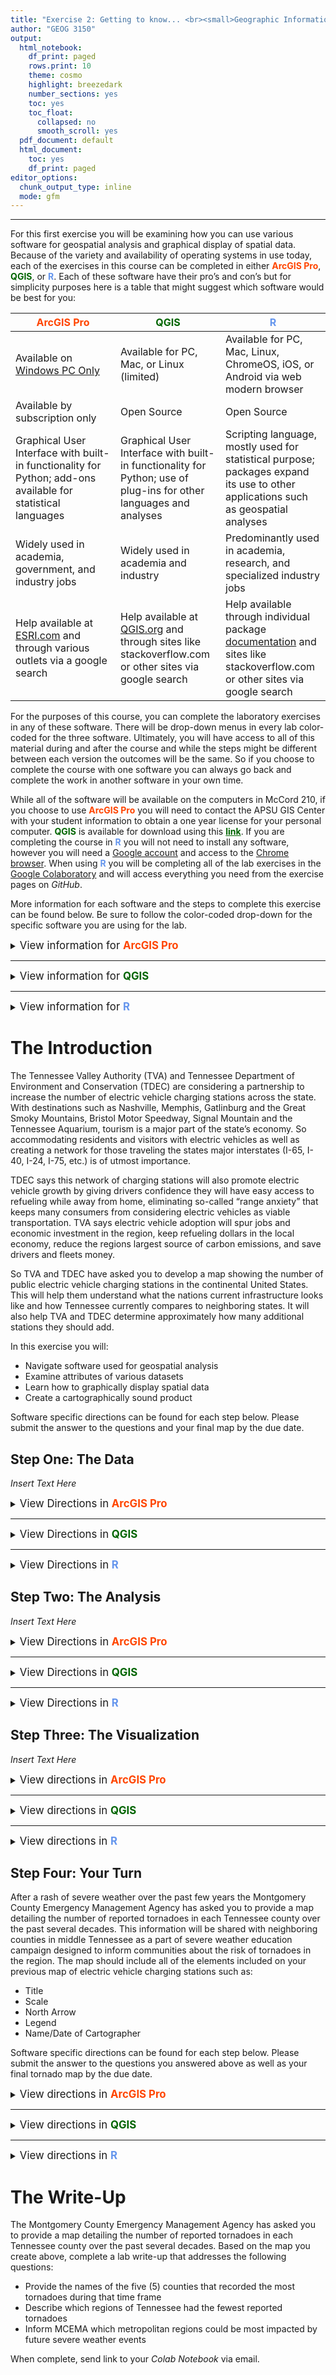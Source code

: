 ```yaml
---
title: "Exercise 2: Getting to know... <br><small>Geographic Information Systems 1 Lab</small></br>"
author: "GEOG 3150"
output:
  html_notebook:
    df_print: paged
    rows.print: 10
    theme: cosmo
    highlight: breezedark
    number_sections: yes
    toc: yes
    toc_float:
      collapsed: no
      smooth_scroll: yes
  pdf_document: default
  html_document:
    toc: yes
    df_print: paged
editor_options:
  chunk_output_type: inline
  mode: gfm
---
```


```{=html}
<style type="text/css">

h1.title {
  font-size: 40px;
  font-family: "Times New Roman", Times, serif;
  color: DarkBlue;
  text-align: center;
}
h4.author { /* Header 4 - and the author and data headers use this too  */
  font-size: 20px;
  font-family: "Times New Roman", Times, serif;
  color: DarkBlue;
  text-align: center;
}

span.tab2{padding: 0 20px;}
span.tab4{padding: 0 40px;}
span.tab6{padding: 0 60px;}
span.tab8{padding: 0 80px;}

</style>
```
<hr></hr>

For this first exercise you will be examining how you can use various software for geospatial analysis and graphical display of spatial data. Because of the variety and availability of operating systems in use today, each of the exercises in this course can be completed in either **[ArcGIS Pro]{style="color:#ff4500"}**, **[QGIS]{style="color: #006400"}**, or **[R]{style="color: #6495ED"}**. Each of these software have their pro's and con's but for simplicity purposes here is a table that might suggest which software would be best for you:

| [ArcGIS Pro]{style="color:#ff4500"} | [QGIS]{style="color: #006400"} | [R]{style="color: #6495ED"} |
| --- | --- | --- |
| Available on <u>Windows PC Only</u> | Available for PC, Mac, or Linux (limited) | Available for PC, Mac, Linux, ChromeOS, iOS, or Android via web modern browser|
| Available by subscription only | Open Source | Open Source |
| Graphical User Interface with built-in functionality for Python; add-ons available for statistical languages | Graphical User Interface with built-in functionality for Python; use of plug-ins for other languages and analyses | Scripting language, mostly used for statistical purpose; packages expand its use to other applications such as geospatial analyses |
| Widely used in academia, government, and industry jobs | Widely used in academia and industry | Predominantly used in academia, research, and specialized industry jobs |
Help available at [ESRI.com](https://pro.arcgis.com/en/pro-app/latest/help/main/welcome-to-the-arcgis-pro-app-help.htm) and through various outlets via a google search | Help available at [QGIS.org](https://docs.qgis.org/3.16/en/docs/user_manual/) and through sites like stackoverflow.com or other sites via google search | Help available through individual package [documentation](https://cran.r-project.org/web/packages/available_packages_by_name.html) and sites like stackoverflow.com or other sites via google search

For the purposes of this course, you can complete the laboratory exercises in any of these software. There will be drop-down menus in every lab color-coded for the three software. Ultimately, you will have access to all of this material during and after the course and while the steps might be different between each version the outcomes will be the same. So if you choose to complete the course with one software you can always go back and complete the work in another software in your own time.

While all of the software will be available on the computers in McCord 210, if you choose to use **[ArcGIS Pro]{style="color:#ff4500"}** you will need to contact the APSU GIS Center with your student information to obtain a one year license for your personal computer. **[QGIS]{style="color: #006400"}** is available for download using this **[link](https://qgis.org/en/site/forusers/download.html){style="color: #006400"}**. If you are completing the course in **[R]{style="color: #6495ED"}** you will not need to install any software, however you will need a [Google account](https://accounts.google.com/signup/v2/webcreateaccount) and access to the [Chrome browser](https://www.google.com/chrome/). When using **[R]{style="color: #6495ED"}** you will be completing all of the lab exercises in the [Google Colaboratory](https://colab.research.google.com/) and will access everything you need from the exercise pages on _GitHub_.

More information for each software and the steps to complete this exercise can be found below. Be sure to follow the color-coded drop-down for the specific software you are using for the lab. 

<details>
<summary><big>View information for <b> [ArcGIS Pro]{style="color:#ff4500"} </b></big></summary>

<b>[ArcGIS Pro]{style="color:#ff4500"}</b> is a proprietary software from [ESRI](https://www.esri.com/en-us/home). Student access is available in McCord 210 and several other computer labs on campus. If you wish to obtain the software for use on your personal computer (Windows-based PC only) you will need to contact the [APSU GIS Center](https://www.apsugis.org/) at 601 N 2nd St, Clarksville, TN 37040, (931) 221-7500. Please have your APSU student ID and A# available for verification prior to obtaining a license. Please contact the GIS Center if you have any issues downloading or installing the software.

</details>
<hr></hr>

<details>
<summary><big>View information for <b> [QGIS]{style="color: #006400"} </b></big></summary>

If you will be using <b>[QGIS]{style="color: #006400"}</b> for the exercises you will need to have the software installed on your computer. **QGIS** is available for PCs, Mac, and Linux computers. You can find the appropriate download for your operating system here:

- [PC version, 3.16](https://qgis.org/downloads/QGIS-OSGeo4W-3.16.6-1-Setup-x86_64.exe)
- [macOS version, 3.16](https://qgis.org/downloads/macos/qgis-macos-ltr.dmg)
- [Linux version, 3.x](https://qgis.org/en/site/forusers/alldownloads.html#linux)

When installing on _macOS_ for the first time you may need to go to _Systems Preferences > Security and Privacy_ and on the _General_ tab "Allow apps downloaded from" _App Store and identified developers_ and click _Open Anyway_. Please contact your instructor if you have any issues downloading or installing the software.

</details>
<hr></hr>

<details><summary><big>View information for <b> [R]{style="color: #6495ED"} </b></span></big></summary>
You will be completing the <b>[R]{style="color: #6495ED"}</b> portion of each exercise using the _[Google Colaboratory Executable Environment](https://colab.research.google.com/)_. Colaboratory, or _"colab"_ for short, is based on the popular Jupyter Notebooks and allows you to write and execute **R** or _Python_ in your browser, with:

- Zero configuration required
- Free access to GPUs
- Easy sharing

Each _colab_ notebook is separated into code cells and text cells. A code cell is used to write and execute a script interactively. Each text cell uses simple [markdown](https://www.markdownguide.org/) syntax for creating plain text information. You can easily share the notebook like other Google Drive based documents by clicking the "Share" link in the upper right-hand portion of the window.

Before beginning each exercise using **R**, you will need to open the [Exercise Colab Notebook](https://githubtocolab.com/chrismgentry/GIS-Exercise-2/blob/main/GIS1_EX2.ipynb) and alter the URL to view/edit the file in colab. To do this you will navigate to the exercise's GitHub page; in this case [https://github.com/chrismgentry/GIS1-Exercise-2](https://github.com/chrismgentry/GIS1-Exercise-2). In the list of folders and files you will find a file that will always be identified as _GIS1_EX_ followed by the exercise number and a _.ipynb_ file extension. So for this exercise it will be [GIS1_EX2.ipynb](https://github.com/chrismgentry/GIS1-Exercise-2/blob/main/GIS1_EX2.ipynb)

<p align="center"><img src= "Images/r-github-ipy-location.png" alt="Finding the Google Colab file on GitHub" style="width:100%"></p>
<br>
When you locate the file, click on the name to open the _ipy_ notebook. In the resulting window, click on the URL and insert **tocolab** immediately after _github_ in the address. So the new URL for this exercise should now read:<br> ```https://githubtocolab.com/chrismgentry/GIS-Exercise-2/blob/main/GIS1_EX2.ipynb``` 

<p align="center"><img src= "Images/r-github-tocolab.png" alt="Converting ipy file to colab" style="width:100%"></p>
<br>
Click enter/return and the file should now open inside of _Colab_. Your screen might have a slightly different appearance, but you should see the Exercise 2, GIS 1 header indicating you are in the correct notebook.

<p align="center"><img src= "Images/r-colab.png" alt="Converting ipy file to colab" style="width:100%"></p>
<br>
Each time you open these colab notebooks, or if you have not interacted with the notebook for an extended period of time, you will need to make sure the environment is connected and all of the sample script has been run. To do this go to _Runtime > Run all_ (or click CRTL+F9) and run the notebook. This may take a moment to complete so be patient until the last code cell has been executed. You should see a green check mark with an allocation of RAM and Disk as shown by horizontal bars which will indicate you are connected. In each section of code there is a **Run cell** &nbsp;<img src= "Images/r-colab-run-code.png" alt="Run cell button" width="15" height="15"> button that will allow you to run the individual code cells. This button will have a rotating loading symbol <img src= "Images/r-colab-loading.png" alt="Run cell button" width="15" height="15"> while the code cell is being executed. Once it is complete the box will return to the run state and there may be an output visible depending on the script. You can add your own text or code cells to a notebook simply by moving your cursor slowly over the notebook to reveal the code/text option bar or by going to _Insert > Code cell/Text cell_.

<p align="center"><img src= "Images/r-colab-code-text.png" alt="Adding Text or Code Blocks" style="width:100%"></p>
<br>
By clicking within each code or text cell you can edit the contains and adjust the properties using the various preset option controls.

<p align="center"><img src= "Images/r-colab-block-settings.png" alt="Edit block properties" style="width:100%"></p>
<br>
You should practice adding and removing cells, editing their content, and rearranging the order of the cells. This will help familiarize you with notebook tools and allow you to manipulate notebooks in these exercises and create your own notebooks in the future.

For each new exercise there will be a colab notebook available. Within the notebook will be sample code for you to run, code cells for you to complete as part of the exercise and questions to be answered within labeled text cells. Detailed directions will be available on the individual exercise webpage. Each completed exercise will have completed code and question sections and the notebook link shared for a grade.

</details>

# The Introduction

The Tennessee Valley Authority (TVA) and Tennessee Department of Environment and Conservation (TDEC) are considering a partnership to increase the number of electric vehicle charging stations across the state. With destinations such as Nashville, Memphis, Gatlinburg and the Great Smoky Mountains, Bristol Motor Speedway, Signal Mountain and the Tennessee Aquarium, tourism is a major part of the state's economy. So accommodating residents and visitors with electric vehicles as well as creating a network for those traveling the states major interstates (I-65, I-40, I-24, I-75, etc.) is of utmost importance. 

TDEC says this network of charging stations will also promote electric vehicle growth by giving drivers confidence they will have easy access to refueling while away from home, eliminating so-called “range anxiety” that keeps many consumers from considering electric vehicles as viable transportation. TVA says electric vehicle adoption will spur jobs and economic investment in the region, keep refueling dollars in the local economy, reduce the regions largest source of carbon emissions, and save drivers and fleets money.

So TVA and TDEC have asked you to develop a map showing the number of public electric vehicle charging stations in the continental United States. This will help them understand what the nations current infrastructure looks like and how Tennessee currently compares to neighboring states. It will also help TVA and TDEC determine approximately how many additional stations they should add. 

In this exercise you will:

-   Navigate software used for geospatial analysis
-   Examine attributes of various datasets
-   Learn how to graphically display spatial data
-   Create a cartographically sound product

Software specific directions can be found for each step below. Please submit the answer to the questions and your final map by the due date.

## Step One: The Data

_Insert Text Here_

<details>
<summary><big>View Directions in <b> [ArcGIS Pro]{style="color:#ff4500"} </b></big></summary>

_Insert Text Here_

Question No. 1
<blockquote>
_Insert Text Here_
</blockquote>

</details>
<hr></hr>

<details>
<summary><big>View Directions in <b> [QGIS]{style="color:#006400"} </b></big></summary>

The purpose of this exercise is to help familiarize you with the [QGIS]{style="color:#006400"} program. With this software, you will have the ability to view, create, and edit geographic data, query spatial data, examine spatial relationships, and create publishable maps. In these directions I will post images from both PC (on the left) and macOS (on the right) for each step. While your set-up may differ slightly, the configurations and layout of the tools should be similar.

When you begin a new exercise it would be beneficial to create a new folder specifically for the data and project files associated with the lab. This will help you to organize your data and be able to quickly refer back to it in later exercises. For this exercise you will need to download the _Electric Vehicle Charging Station_ data from the [GitHub Repository](https://github.com/chrismgentry/GIS1-Exercise-2){style="color:#000000"} by clicking on the download button at <b>[this link](https://github.com/chrismgentry/GIS1-Exercise-2/blob/main/Data/Shapefiles/ev_data.zip){style="color:#006400"}</b> and saving it in your exercise folder. Once the download is complete you will need to unzip the file by using _Control+click_ on macOS or _right-click > extract_ all on PC.

<p align="center"><img src= "Images/github-data-download.png" alt="Data Download from GitHub" style="width:100%"></p><br>

To start the QGIS program press the _Start Menu > QGIS_ or launch the application from the _Mac Launchpad_. It might be beneficial to create a shortcut on the desktop or add it to your dock for quicker access in the future. As the program loads, the opening screen will be extremely useful to you while working on future projects, however, for this exercise we will select **New Empty Project**.

<p align="center"><img src= "Images/qgis-temp.png" alt="QGIS Start Screen" style="width:100%"></p><br>

The screen depicted below is separated into two sections. To the left there is the _Browser_ and _Layers_ sections, and on the right is the _Map Canvas_. Your version may vary slightly from the images. There are a number of ways to add data, but in this example we are going to use the browser window to connect to our ESRI Data folder.

<p align="center"><img src= "Images/qgis-proj.png" alt="QGIS Start Screen" style="width:100%"></p><br>

In the _Browser_ window on the left, navigate to the folder where you saved and unzipped the exercise data folder. Once you locate a folder in folder in the browser, you can use control+click (macOS) or right-click (PC) to **Add as a favorite**. This will link it to the favorites drop-down in the browser window giving you quicker future access. To add the data, you will navigate to the **ev_data.shp** file and then click-and-drag it to the map canvas. If there is a pop-up window that mentions transformations go ahead and click OK. While the look of the US in this dataset is less than ideal, the purpose of this exercise is to ensure you know how to display data and basic tools for navigating the software. Transformations will be discussed further in a couple weeks after a lecture on projections and coordinate systems. For now, leave it with option 1 and click OK.

<p align="center"><img src= "Images/qgis-transformations.png" alt="QGIS Start Screen" style="width:100%"></p><br>

Your screen should now look similar to the screens below (colors may vary). Notice that the longitude and latitude values at the bottom of the screen adjust as you move your cursor. 

<p align="center"><img src= "Images/qgis-states.png" alt="QGIS Map Canvas" style="width:100%"></p><br>

You can now begin to explore some of the basic tools for navigating the _map canvas_ such as:

<table style="width:100%;margin-left:auto;margin-right:auto;">
  <tr>
    <td><li>Zoom in and out with the <i>Fixed Zoom Tools</i></li></td>
    <td><img src= "Images/qgis-fixed-zoom.png" alt="Fixed Zoom Tools" width="40" height="20"></td>
  </tr>
  <tr>
    <td><li><i>Pan tool</i> to postion the map on the screen</li></td>
    <td><img src= "Images/qgis-pan.png" alt="Pan Tool" width="20" height="20"></td>
  </tr>
  <tr>
    <td><li><i>Map scale</i> where you can adjust the map scale (level of zoom) manually</li></td>
    <td><img src= "Images/qgis-map-scale.png" alt="Map Scale" width="80" height="20"></td>
  </tr>
  <tr>
    <td><li><i>Zoom full</i> button which will adjust the view to accommodate all datasets</li></td>
    <td><img src= "Images/qgis-full-extent.png" alt="Zoom Full" width="20" height="20"></td>
  </tr>
</table>
<br>
Use these tools to zoom in and out, reposition the map on the screen, and return to the current view using the _zoom full_ button.

Another useful tool is the **identify features** cursor which uses an icon with a lowercase _i_ in a [blue circle]{style="color:#6495ED"} <img src= "Images/qgis-identify.png" alt="Identify Features" width="20" height="20"> . This option extracts information for a selected feature from the attribute table of the selected layer.

<p align="center"><img src= "Images/qgis-tennessee.png" alt="Identify Cursor" style="width:100%"></p><br>

If you wanted to view the entire underlying dataset you could control-click (macOS) or right-click (PC) on the active layer and select **Open attribute table**. In a future exercise you will learn how to sort, query, and edit information within the attribute table. For now, examine the numerous variables available for each state. What is the column name and range of values for the electric vehicle charging stations? <br>
<small><i>Hint: This information will be needed in the next section.</i></small>

<p align="center"><img src= "Images/qgis-attributes.png" alt="Attribute Table" style="width:100%"></p><br>

<b><big>Question No. 1</big></b>
<blockquote>
Using the identify tool, what is the population of Tennessee in 2010? What percentage of the population is female?<br><br>
Using the attribute table, find the area (_SQMI_&nbsp;) of Colorado. How much larger is it than Wyoming?
</blockquote>

Type your answers in a word document or record the answers on a sheet of paper. They will need to be submitted at the conclusion of this lab.
</details>
<hr></hr>

<details>
<summary><big>View Directions in <b> [R]{style="color:#6495ED"} </b></big></summary>

For each exercise in **R** you will need to load various packages that are used to complete analyses and graphical output. Generally these packages will be preloaded in the colab notebook however in subsequent labs you may need to install certain packages to complete the exercises. To install a package in **R** you use the following function where ("x") is the name of a specific package.

```
install.packages("x")
```
Once the package has been installed, it will need to be loaded using a similar function:

```
library("x")
```
In the colab notebook for this exercise you will see where three packages _tidyverse, maps, and ggsn_ were installed and loaded. Now that you have the packages required for the exercise you will need to add the data. For this lab the data consists of state names, abbreviations, and the number of electric vehicle recharing stations. To avoid the need to download the data, you will the ```read.csv()``` function and a URL to import the data. Using the ```head()``` function will allow you to view the first few lines of any dataset.

```r
evs <- read.csv('https://raw.githubusercontent.com/chrismgentry/GIS1-Exercise-2/main/Data/ev_stations.csv')
head(evs)
```

In the script above you will see the use of &nbsp;**<-**. This is an operator used to create an object that can be used in later steps. If the script was written as ```read.csv('https://raw.githubusercontent.com/chrismgentry/GIS1-Exercise-2/main/Data/ev_stations.csv')``` the dataset would have been read and immediately displayed on the screen. However, it would not have been available for subsequent analyses. In colab, you can create your own code block and test it out to see the results. Since you need this information for later, it is important to use &nbsp;**<-** to create an object out of the imported data. In this, and future exercises, you will see that operator used frequently to create objects for analysis. 

In order to create a map of electrical vehicle charging stations per state you need to obtain information for the states and create a new object. The ```tidyverse``` package is a retainer for a number of individual packages including the _Grammar of Graphics_ or _ggplot2_ package. This package will frequently be used to display your data, but it also contains geographic information for the US. You can obtain that information by using the ```map_data``` function. In a new code block, you can use ```?map_data``` to view help information on the function. Alternatively you can view the documentation for any package or function by searching the package or function name and cran _(Comprehensive R Archive Network)_. For this function you would search ```map_data cran``` and the first link is likely to be the [RDocumentation page](https://www.rdocumentation.org/packages/ggplot2/versions/3.3.3/topics/map_data) for the function. Within this documentation you will find the arguments available for the function and example scripts. So to create an object that contains information for the continental US you can use:

```r
us <- map_data('state')
```

Using the _Grammar of Graphics_ package, ```ggplot2```, you can create a visualization of this data. Here is that script:

```r
ggplot(us) + 
  geom_polygon(aes(x=long, y=lat, group=group), color = "white")
```
In this script you identified that you wanted to use ```ggplot``` to visualize the **us** object you created in the previous step. Next ```ggplot``` needs to know what sort of object to draw. This is done by using the ```geom_``` function followed by a type of geometry. They include point, line, polygon and other geometries such as histograms, boxplots, violin plots for statistics, or contours, rasters, and tiles for three dimensional data. So for this step you used ```geom_polygon```. Next, ```ggplot``` needs to know how the data should be displayed. If you create a new code block and type ```str(us)``` you can see the structure of the data and a few of the variables. You will notice the dataset contains _long_ (longitude), _lat_ (latitude), _group_, _order_, _region_ (the state names), and _subregion_. So in ```ggplot``` you provide a series of aesthetics using ```aes()``` to direct ```ggplot``` on how to display the data. In this case, ```x = long, y = lat```, and you need to tell it to organize the groups by the category group. If you leave out _group_ for this specific script, ```ggplot``` will be unsure what order to draw the polygons and your map will not appear correctly. ```color = "white"``` tells ```ggplot``` to use white borders for the individual states. What do you think would happen if you change the word **_color_** to **_fill_**&nbsp;? In the resulting image, ```ggplot``` used the information from your aesthetics to draw the polygons and automate labels for the x and y axes. In a later step you will learn how to customize those labels.

It may seem as if this is a difficult way to view the data. In other software with a graphical user interface (GUI) you would most likely click open, navigate to the folder containing the data, double-click on that dataset, and then it would appear on your screen. Essentially, every time you click "open" on a GUI interface, it is executing a specific set of scripts to 1.) open the navigation window, 2.) allow the selected file to be imported, and 3.) then display the information on your screen. What you did above in three lines of code was to tell ```ggplot``` to 1.) create an object called _us_ and 2.) display it on the screen with some specific parameters. The benefit of completing this in **R** versus something with a GUI interface is, if you had three more similar datasets to view, you would simply change _US_ to another object and re-run the script. To repeat the process in a GUI interface you would need to repeat all of the steps from the beginning. This might not seem like much for three steps, but what if your visualization had twenty steps, as many do? In **R** you would still simply change the dataset and run the same script, but in other programs you would need to repeat the same twenty steps for each dataset. Additionally, if a colleague wanted to display some data in the same way, you can either copy and paste the code or type out each of the twenty steps with directions. Which of these seems to be more consistently repeatable? Once you begin to understand the syntax (order or arrangement of words and phrases to form proper scripts) you will be more easily able to interpret sample scripts and fix errors in your own code.

<big><b>Question No. 1</b></big>
<blockquote>
You used ```ggplot(us) + geom_polygon(aes(x=long, y=lat, group=group), color = "white")``` to create the visualization in this step. What script would you use to make the same map but with _black_ borders and _blue_ states? Add a code cell below this one, type the script, and run it to view the output.
<small>Hint: color = ".....", fill = "....."</small>
</blockquote>

</details>

## Step Two: The Analysis

_Insert Text Here_

<details>
<summary><big>View Directions in <b> [ArcGIS Pro]{style="color:#ff4500"} </b></big></summary>

_Insert Text Here_

</details>
<hr></hr>

<details>
<summary><big>View Directions in <b> [QGIS]{style="color:#006400"} </b></big></summary>

Now that you have the data displayed on the screen and understand how to access the underlying data, you need to customize the view so you can see the spatial distribution of electric vehicle charging stations in the US. To begin you will need to control-click (macOS) or right-click (PC) on the **ev_data** in your _layers_ and click on properties.

<p align="center"><img src= "Images/qgis-rcproperties.png" alt="Right Click Properties" width="264" height="270"></p><br>

In the resulting window you will need to go to the **Symbology** tab (<i>1.</i>) in the left-hand menu. In this window you can change the fill of the polygons and change their opacity (or level of transparency). You can also adjust the symbology of your dataset. Those options are available in a selection bar at the top of the window. For this dataset they are:

<table style="width:50%;margin-left:auto;margin-right:auto;">
  <tr>
    <td><li>No Symbol</li></td>
    <td><img src= "Images/qgis-no-symbols.png" alt="No Symbols" width="20" height="20"></td>
  </tr>
  <tr>
    <td><li>Single Symbol</li></td>
    <td><img src= "Images/qgis-single-symbol.png" alt="Single Symbol" width="20" height="20"></td>
  </tr>
  <tr>
    <td><li>Categorized</li></td>
    <td><img src= "Images/qgis-categorized-symbol.png" alt="Categorized Symbols" width="20" height="20"></td>
  </tr>
  <tr>
    <td><li>Graduated</li></td>
    <td><img src= "Images/qgis-graduated-symbol.png" alt="Graduated Symbols" width="20" height="20"></td>
  </tr>
  <tr>
    <td><li>Rule-based</li></td>
    <td><img src= "Images/qgis-rule-based-symbol.png" alt="Rule Based Symbols" width="20" height="20"></td>
  </tr>
  <tr>
    <td><li>Inverted Polygons</li></td>
    <td><img src= "Images/qgis-invpoly-symbol.png" alt="Inverted Polygon Symbols" width="20" height="20"></td>
  </tr>
  <tr>
    <td><li>2.5 D</li></td>
    <td><img src= "Images/qgis-25D-symbol.png" alt="2.5 D Symbols" width="20" height="20"></td>
  </tr>
</table>
<br>
For this specific data you will choose _Graduated_ (<i>2.</i>) since the data needs to be displayed by a range of numeric values. Next you will select the **ev_station** variable (<i>3.</i>) in the dataset. In the drop-down for the _Color ramp_ option you have a number of color options to choose. For this example select **Viridis** (<i>4.</i>).  Do you recall what the range of values for the **ev_station** data? Because the largest value is greater than 30,000 and the smallest value is around 100, you will need to set the _Mode_ to a _logarithmic scale_ (<i>5.</i>) to properly display the data while avoiding a bias of the larger values. Change the _Classes_ to 6 (<i>6.</i>) and click **OK** (<i>7.</i>).

<p align="center"><img src= "Images/qgis-symbology-options.png" alt="Symbology Properties" style="width:100%"></p>
<p align="center"><small><b>Because the macOS and PC versions are identical only one image is shown.</b></small></p><br>

Your screen should now look similar to this:

<p align="center"><img src= "Images/qgis-viridis.png" alt="Graduated Data" style="width:100%"></p>

At this point you should save your work. Whether using macOS or PC, on the menu bar go to _Project > Save As..._ and save your project in the folder you create for this exercise.

<big><b>Question No. 2</b></big><br>
In this step you used a _Graduated_ symbology to visualize the data and organized the values _logarithmically_. There were several other options within _mode_ menu. 

<table style="width:75%;margin-left:auto;margin-right:auto;">
  <tr>
    <td><li>Equal Count (Quantile)</li></td>
    <td><img src= "Images/qgis-equal-count.png" alt="Equal Count" width="140" height="20"></td>
  </tr>
  <tr>
    <td><li>Equal Interval</li></td>
    <td><img src= "Images/qgis-equal-interval.png" alt="Equal Interval" width="140" height="20"></td>
  </tr>
  <tr>
    <td><li>Logarithmic Scale</li></td>
    <td><img src= "Images/qgis-log-scale.png" alt="Logarithmic Scale" width="140" height="20"></td>
  </tr>
  <tr>
    <td><li>Natural Breaks (Jenks)</li></td>
    <td><img src= "Images/qgis-jenks.png" alt="Natural BReaks (Jenks)" width="140" height="20"></td>
  </tr>
  <tr>
    <td><li>Pretty Breaks</li></td>
    <td><img src= "Images/qgis-pretty-breaks.png" alt="Pretty Breaks" width="140" height="20"></td>
  </tr>
  <tr>
    <td><li>Standard Deviation</li></td>
    <td><img src= "Images/qgis-sd.png" alt="Standard Deviation" width="140" height="20"></td>
  </tr>
</table>

<blockquote>
Adjusting the _mode_ value, describe how the visualization changes with each of these different options.
</blockquote>
Record your answers and submit at the conclusion of the lab.
</details>
<hr></hr>

<details>
<summary><big>View Directions in <b> [R]{style="color:#6495ED"} </b></big></summary>

Now that you have datasets for electric vehicle charging stations (object = **evs**) and the continental US (object = **us**), you need to combined that data to allow for the states to be color coded based on the number of charging stations per state. To do this you will use a function called ```merge``` from the base **R** functions that will allow you to combine the information from the **evs** and **us** into a single dataset that contains information from both based on a common variable. So to start you will need to determine what variable(s) are contained within each dataset. You have seen how to examine datasets using both ```head()``` and ```str()``` already in this exercise. Create a new code block and examine the structure of each dataset. You will see that there is a column for state name in each except they are labeled differently. This is important information you will need to properly ```merge``` the datasets.

To do this you will first create an object (**<-**) with a new name, then with the ```merge``` function set the following arguments:

- x, which is the first data set
- y, which is the second dataset
- by.x, identifies the column to use for the merge in x
- by.y, identifies the column to use for the merge in y
- all = TRUE, which tells the function to retain all data

So your final script will be:

```r
states <- merge(x = us, y = evs, by.x = "region", by.y = "state", all = TRUE)
head(states)
```

Now you will see the columns for **evs** and **abbreviation** included in the **us** dataset. This new dataset will be what you use to visualize the information in the next step.

<big><b>Question No. 2</b></big>
<blockquote>
Using ```sum(states)``` in a new code cell, what are the largest and smallest number of electric vehicle charging stations?
</blockquote>

</details>


## Step Three: The Visualization

_Insert Text Here_

<details><summary><big>View directions in <b> [ArcGIS Pro]{style="color:#ff4500"} </b></span></big></summary>

_Insert Text Here_

</details>
<hr></hr>

<details><summary><big>View directions in <b> [QGIS]{style="color:#006400"} </b></span></big></summary>

_Insert Text Here_

</details>
<hr></hr>

<details><summary><big>View directions in <b> [R]{style="color:#6495ED"} </b></span></big></summary>

With this new dataset you are now ready to create a map to examine the distribution of electric vehicle charging stations across the country. In the step one you used a very simple script to display the **us** data.

```
ggplot(us) + 
  geom_polygon(aes(x=long, y=lat, group=group), color = "white")
```

A similar script would allow you to quickly visualize the data ```ggplot(states) + geom_polygon(aes(x=long, y=lat, group=group, fill = evs_count), color = "white")```, however, you need to add a number of elements in order to create a map such as a scale bar, north arrow, title, etc. Additionally, you can customize other components to provide a better overall visualization.

Earlier in the notebook we installed the ```ggsn``` package. This package allows you to add "north symbols and scale bars for maps created with 'ggplot2' or 'ggmap'." So you can build on the script above to create a map of the information in the **states** dataset. To begin, run the script above with the added **fill** argument to see the outcome:

```r
ggplot(states) + geom_polygon(aes(x=long, y=lat, group=group, fill = evs_count), color = "white")
```

One thing you will notice is that the categories are very difficult to distinguish. Because you have wide ranging data in the _evs_count_ column only the largest value is showing. A simple fix to this would be to take the common logarithm of the data to standardize the data by removing the skewness towards large values. The function ```scale-viridis``` scales the data and provides a color map designed to be perceived by viewers with common forms of color blindness. So you can add ```scale_fill_viridis_c(option = "D", trans = "log10")``` to the script above where:

- scale_fill_viridis_c is a fill pattern for continuous data
- option = "D" is the default color option
  - There are five color options available with this function
    - A = magma
    - B = inferno
    - C = plasma
    - D = viridis
    - E = cividis
- trans = "log10" transforms the data using common logarithm, other options are available; see documentation

The new script should now look like this:

```r
ggplot(states) + 
  geom_polygon(aes(x=long, y=lat, group=group, fill = evs_count), color = "white") +
  scale_fill_viridis_c(option = "D", trans = "log10")
```

Now that you are able to visualize the separations in the data you can add additional information. You can start with customizing the labels, map title, and legend title. This can all be completed by adding a single line of code containing all of the text information for those items:

```r
ggplot(states) + 
    geom_polygon(aes(x=long, y=lat, group=group, fill = evs_count), color = "white") +
  scale_fill_viridis_c(option = "D", trans = "log10") + 
  labs(x="Longitude",y="Latitude", title="Number of Electric Vehicle Charging Stations Per State", fill = "No. of Stations")
```

Feel free to edit the label names and the color option in the script to provide your own customizations. Next you need to add a scale bar and north arrow. To view the available options for the north arrow type ```northSymbols()``` into a new code block. The numeric values below each symbol will be used in the script to identify the specific style you choose. Because the north arrow, ```north```, is specifically related to the map data you need to provide the following arguments:

- dataset
- symbol, identified by the numerical value from ```northSymbols()```
- location, indicating where to base the location on the map
- anchor, coordinates for the symbol position on the map (based off the location)
- scale, the symbol size as a proportion of the map size 

So your new script will look like:

```r
ggplot(states) + 
  geom_polygon(aes(x=long, y=lat, group=group, fill = evs_count), color = "white") +
  scale_fill_viridis_c(option = "D", trans = "log10") + 
  labs(x="Longitude",y="Latitude", title="Number of Electric Vehicle Charging Stations Per State", fill = "No. of Stations") +
  north(states, location = "bottomleft", scale = 0.05, symbol = 12, anchor = c(x= -70, y= 25))
```
In this example, ```location = "bottomleft"``` means the location of the _north arrow_ will be based from the bottom left of the symbol and ``anchor = c(x = -70, y = 25)``` is the geographic location on the map to draw the symbol. For example, if the _anchors_ were set at -100 and 40 the symbol would be draw on the Nebraska/Kansas border. Feel free to adjust the anchor points to draw the north arrow in your preferred location.

Now you need to add a scale bar. Many of the arguments used for the north arrow are duplicated for ```scalebar```

- dataset
- location, indicating where to base the location on the map
- anchor, coordinates for the symbol position on the map (based off the location)
- distance for each unit of the scale bar
- unit of measurement such as mi, km, etc.
- transform (TRUE/FALSE), assumes the coordinates are in decimal degrees
- model, choice of ellipsoid; which will be discussed later in the semester
- st.size, scale bar size
- st.dist, distance between the scale bar and the scale bar’s text, as a proportion of the y axis

```r
ggplot(states) + 
  geom_polygon(aes(x=long, y=lat, group=group, fill = evs_count), color = "white") +
  scale_fill_viridis_c(option = "D", trans = "log10") + 
  labs(x="Longitude",y="Latitude", title="Number of Electric Vehicle Charging Stations Per State", fill = "No. of Stations") +
  north(states, location = "bottomleft", scale = 0.05, symbol = 12, anchor = c(x= -70, y= 25)) + 
  scalebar(states, dist = 250, dist_unit = "mi", transform = TRUE, model = "WGS84", location = "bottomleft", st.dist = 0.05, st.size = 2, anchor = c(x=-125,y=27))
```

As with all of the other customizations above, feel free to adjust the units, distance, text distance, and size based on your own style.

Finally, you will need to add text to the map to indicate the name of the person who created the map and the date. In the future you will possibly include references or other text based information. There are a number of different ways you will explore for adding text information to your maps, such as ```caption = ``` in labs, but for this example you will use ```annotate()```. Similar to the north arrow and scale bar, there will be a

- _x_ and _y_ argument to set the location
- size to indicate the font size
- label for the text you wish to include; to create a character return to move text to a new line you should use "\\n" where you want the text to move to a new line

Your final script should now look similar to this:

```r
ggplot(states) + 
  geom_polygon(aes(x=long, y=lat, group=group, fill = evs_count), color = "white") +
  scale_fill_viridis_c(option = "D", trans = "log10") + 
  labs(x="Longitude",y="Latitude", title="Number of Electric Vehicle Charging Stations Per State", fill = "No. of Stations") +
  north(states, location = "bottomleft", scale = 0.05, symbol = 12, anchor = c(x= -70, y= 25)) + 
  scalebar(states, dist = 250, dist_unit = "mi", transform = TRUE, model = "WGS84", location = "bottomleft", st.dist = 0.05, st.size = 2, anchor = c(x=-125,y=27)) +
  annotate("text", x = -90, y = 25, label = "Your Name \n The Date", size = 2)
```

There is an exhaustive amount of modifications that can be applied to the map above, but for now you have the minimum information required to create a map of similar kinds of data. In future exercises you will use various function to customize the look of your maps. 

<b><big>Question No. 3</big></b>
<blockquote>
How does the _dist = _ &nbsp;argument in the ```scalebar``` function relate specifically to the distance of the scale bar on your map? How would changing the value alter the appearance?
</blockquote>

</details>


## Step Four: Your Turn

After a rash of severe weather over the past few years the Montgomery County Emergency Management Agency has asked you to provide a map detailing the number of reported tornadoes in each Tennessee county over the past several decades. This information will be shared with neighboring counties in middle Tennessee as a part of severe weather education campaign designed to inform communities about the risk of tornadoes in the region. The map should include all of the elements included on your previous map of electric vehicle charging stations such as:

- Title
- Scale
- North Arrow
- Legend
- Name/Date of Cartographer

Software specific directions can be found for each step below. Please submit the answer to the questions you answered above as well as your final tornado map by the due date.

<details><summary><big>View directions in <b> [ArcGIS Pro]{style="color:#ff4500"} </b></span></big></summary>

_Insert Text Here_

</details>
<hr></hr>

<details><summary><big>View directions in <b> [QGIS]{style="color:#006400"} </b></span></big></summary>

_Insert Text Here_

</details>
<hr></hr>

<details><summary><big>View directions in <b> [R]{style="color:#6495ED"} </b></span></big></summary>

This portion of the exercise is meant to reinforce the skills you learned in the part of the lab. The steps you will take to complete your final map will be to:

1. Create an object from the tornadoes dataset
2. Obtain a dataset of Tennessee counties
3. Determine which columns can be used to ```merge``` the datasets
4. Map out the data using ```ggplot```


To begin the exercise you will need this URL to the comma delimited dataset:

https://raw.githubusercontent.com/chrismgentry/GIS1-Exercise-2/main/Data/tn_tornadoes.csv

This data represents the number of reported tornadoes in each county from 1950-2020. As in step one of the exercise, you can use the **<-** operator to create a new object and the ```read.csv()``` function with the link to the dataset to import the data. Remember you can use ```head()``` or ```str()``` to examine the information.

To obtain county information for the State of Tennessee you should use the following script:

```r
tn <- map_data('county', region = "tennessee")
```

If you search for _map_data_ in the **ggplot2** [documentation](https://cran.r-project.org/web/packages/ggplot2/ggplot2.pdf) you will find an example of a script used to isolate information for the State of Iowa that can be adapted for any state in the dataset. Remember when working with scripts, Google is your friend! All it requires is asking the correct question to find some example code online that can help guide you. There are numerous possible answers to the same problem so don't hesitate to try other methods.

Using the example code from step two, you will need to ```merge``` the two datasets into a new object based on a common variable such as <small><i>Hint...hint</i></small> county name.

Finally, by adapting the ```ggplot``` code in step four, you can map the information for _tornado_count_ for each county in Tennessee. In order to limit the scope of your map to just the state you should add the following script to your modified ```ggplot``` code from above:

```
coord_fixed(xlim = c(-90,-82), ylim = c(35, 37))
```

The ```coord_fixed()``` function limits the axes based on specified values. The values are based on the units of measure of the data. In this can you see where the **x axis** is limited (_xlim_) from -82&deg; to -90&deg; west longitude and the **y axis** is limited (_ylim_) from 35&deg; to 37&deg; north latitude. If you omit this script your map will likely have a "smashed" appearance. For creating maps in **R** it is generally advisable to set the _x_ and _y_ coordinates to ensure proper display of your data. Remember you will need to adjust the anchor points of your _name and date_ text, _north arrow_ and _scale bar_ to fit the current map view. Additionally, the _title_ and _legend text_ should also reflect the information depicted on your map.

<big><b>Question No. 4</b></big>
<blockquote>
Which county had the highest number of reported tornadoes?<br>
Type ```subset(tn_tornadoes, tornado_count == max(tornado_count))``` into a new code cell or use Google to search for a county map of Tennessee to determine county locations on your map.<br> 
<small>Hint: Replace **tn_tornadoes** in the code above with the object you created by merging the tornado and counties datasets.</small>
</blockquote>

</details>

# The Write-Up
The Montgomery County Emergency Management Agency has asked you to provide a map detailing the number of reported tornadoes in each Tennessee county over the past several decades. Based on the map you create above, complete a lab write-up that addresses the following questions:

- Provide the names of the five (5) counties that recorded the most tornadoes during that time frame
- Describe which regions of Tennessee had the fewest reported tornadoes 
- Inform MCEMA which metropolitan regions could be most impacted by future severe weather events

When complete, send link to your _Colab Notebook_ via email.